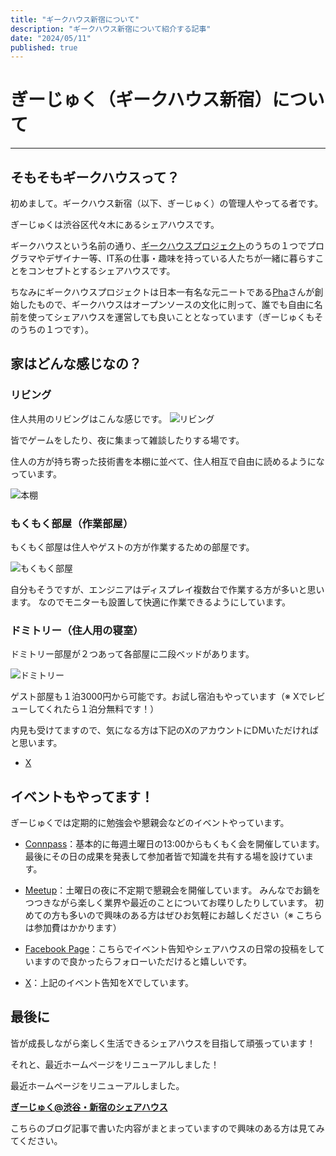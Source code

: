 ```yaml
---
title: "ギークハウス新宿について"
description: "ギークハウス新宿について紹介する記事"
date: "2024/05/11"
published: true
---
```


# ぎーじゅく（ギークハウス新宿）について
---

## そもそもギークハウスって？

初めまして。ギークハウス新宿（以下、ぎーじゅく）の管理人やってる者です。

ぎーじゅくは渋谷区代々木にあるシェアハウスです。

ギークハウスという名前の通り、[ギークハウスプロジェクト](https://ja.wikipedia.org/wiki/%E3%82%AE%E3%83%BC%E3%82%AF%E3%83%8F%E3%82%A6%E3%82%B9%E3%83%97%E3%83%AD%E3%82%B8%E3%82%A7%E3%82%AF%E3%83%88)のうちの１つでプログラマやデザイナー等、IT系の仕事・趣味を持っている人たちが一緒に暮らすことをコンセプトとするシェアハウスです。

ちなみにギークハウスプロジェクトは日本一有名な元ニートである[Pha](https://ja.wikipedia.org/wiki/Pha)さんが創始したもので、ギークハウスはオープンソースの文化に則って、誰でも自由に名前を使ってシェアハウスを運営しても良いこととなっています（ぎーじゅくもそのうちの１つです）。

## 家はどんな感じなの？

### リビング
住人共用のリビングはこんな感じです。
![リビング](/app/routes/posts/2024-05-11/living.jpg)

皆でゲームをしたり、夜に集まって雑談したりする場です。

住人の方が持ち寄った技術書を本棚に並べて、住人相互で自由に読めるようになっています。

![本棚](/app/routes/posts/2024-05-11/bookshelf.webp)

### もくもく部屋（作業部屋）
もくもく部屋は住人やゲストの方が作業するための部屋です。

![もくもく部屋](/app/routes/posts/2024-05-11/workroom.jpg)

自分もそうですが、エンジニアはディスプレイ複数台で作業する方が多いと思います。
なのでモニターも設置して快適に作業できるようにしています。

### ドミトリー（住人用の寝室）
ドミトリー部屋が２つあって各部屋に二段ベッドがあります。

![ドミトリー](/app/routes/posts/2024-05-11/dormitory.jpg)

ゲスト部屋も１泊3000円から可能です。お試し宿泊もやっています（※ Xでレビューしてくれたら１泊分無料です！）

内見も受けてますので、気になる方は下記のXのアカウントにDMいただければと思います。

- [X](https://twitter.com/geejuku)

## イベントもやってます！
ぎーじゅくでは定期的に勉強会や懇親会などのイベントやっています。

- [Connpass](https://geejuku.connpass.com)：基本的に毎週土曜日の13:00からもくもく会を開催しています。
最後にその日の成果を発表して参加者皆で知識を共有する場を設けています。

- [Meetup](https://www.meetup.com/ja-JP/geejuku/)：土曜日の夜に不定期で懇親会を開催しています。
みんなでお鍋をつつきながら楽しく業界や最近のことについてお喋りしたりしています。
初めての方も多いので興味のある方はぜひお気軽にお越しください（※ こちらは参加費はかかります）

- [Facebook Page](https://www.facebook.com/geejuku)：こちらでイベント告知やシェアハウスの日常の投稿をしていますので良かったらフォローいただけると嬉しいです。

- [X](https://twitter.com/geejuku)：上記のイベント告知をXでしています。

## 最後に

皆が成長しながら楽しく生活できるシェアハウスを目指して頑張っています！

それと、最近ホームページをリニューアルしました！

最近ホームページをリニューアルしました。

**[ぎーじゅく@渋谷・新宿のシェアハウス](https://www.geejuku.tokyo/)**

こちらのブログ記事で書いた内容がまとまっていますので興味のある方は見てみてください。
